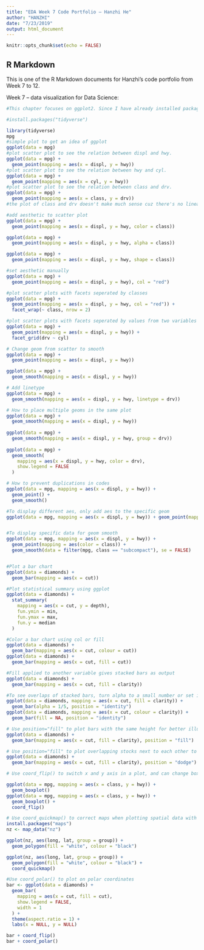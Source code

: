 ```yaml
---
title: "EDA Week 7 Code Portfolio — Hanzhi He"
author: "HANZHI"
date: "7/23/2019"
output: html_document
---
```


```r
knitr::opts_chunk$set(echo = FALSE)
```

## R Markdown

This is one of the R Markdown documents for Hanzhi's code portfolio from Week 7 to 12. 

Week 7 -- data visualization for Data Science:

```r
#This chapter focuses on ggplot2. Since I have already installed package #tidyverse, I only need to load it. Otherwise I need to run

#install.packages("tidyverse")

library(tidyverse)
mpg
#simple plot to get an idea of ggplot
ggplot(data = mpg)
#plot scatter plot to see the relation between displ and hwy.
ggplot(data = mpg) + 
  geom_point(mapping = aes(x = displ, y = hwy))
#plot scatter plot to see the relation between hwy and cyl.
ggplot(data = mpg) + 
  geom_point(mapping = aes(x = cyl, y = hwy))
#plot scatter plot to see the relation between class and drv.
ggplot(data = mpg) + 
  geom_point(mapping = aes(x = class, y = drv))
#the plot of class and drv doesn't make much sense cuz there's no linear relationship between them.

#add aesthetic to scatter plot
ggplot(data = mpg) + 
  geom_point(mapping = aes(x = displ, y = hwy, color = class))

ggplot(data = mpg) + 
  geom_point(mapping = aes(x = displ, y = hwy, alpha = class))

ggplot(data = mpg) + 
  geom_point(mapping = aes(x = displ, y = hwy, shape = class))

#set aesthetic manually
ggplot(data = mpg) + 
  geom_point(mapping = aes(x = displ, y = hwy), col = "red")

#plot scatter plots with facets seperated by classes
ggplot(data = mpg) + 
  geom_point(mapping = aes(x = displ, y = hwy, col = "red")) + 
  facet_wrap(~ class, nrow = 2)

#plot scatter plots with facets seperated by values from two variables
ggplot(data = mpg) + 
  geom_point(mapping = aes(x = displ, y = hwy)) + 
  facet_grid(drv ~ cyl)

# Change geom from scatter to smooth
ggplot(data = mpg) + 
  geom_point(mapping = aes(x = displ, y = hwy))

ggplot(data = mpg) + 
  geom_smooth(mapping = aes(x = displ, y = hwy))

# Add linetype
ggplot(data = mpg) + 
  geom_smooth(mapping = aes(x = displ, y = hwy, linetype = drv))

# How to place multiple geoms in the same plot
ggplot(data = mpg) +
  geom_smooth(mapping = aes(x = displ, y = hwy))
              
ggplot(data = mpg) +
  geom_smooth(mapping = aes(x = displ, y = hwy, group = drv))
    
ggplot(data = mpg) +
  geom_smooth(
    mapping = aes(x = displ, y = hwy, color = drv),
    show.legend = FALSE
  )

# How to prevent duplications in codes
ggplot(data = mpg, mapping = aes(x = displ, y = hwy)) + 
  geom_point() + 
  geom_smooth()

#To display different aes, only add aes to the specific geom
ggplot(data = mpg, mapping = aes(x = displ, y = hwy)) + geom_point(mapping = aes(color = class)) + geom_smooth()


#To display specific data for geom smooth 
ggplot(data = mpg, mapping = aes(x = displ, y = hwy)) + 
  geom_point(mapping = aes(color = class)) + 
  geom_smooth(data = filter(mpg, class == "subcompact"), se = FALSE)


#Plot a bar chart
ggplot(data = diamonds) + 
  geom_bar(mapping = aes(x = cut))

#Plot statistical summary using ggplot
ggplot(data = diamonds) + 
  stat_summary(
    mapping = aes(x = cut, y = depth),
    fun.ymin = min,
    fun.ymax = max,
    fun.y = median
  )

#Color a bar chart using col or fill
ggplot(data = diamonds) + 
  geom_bar(mapping = aes(x = cut, colour = cut))
ggplot(data = diamonds) + 
  geom_bar(mapping = aes(x = cut, fill = cut))

#Fill applied to another variable gives stacked bars as output
ggplot(data = diamonds) + 
  geom_bar(mapping = aes(x = cut, fill = clarity))

#To see overlaps of stacked bars, turn alpha to a small number or set it transparent use fill = NA
ggplot(data = diamonds, mapping = aes(x = cut, fill = clarity)) + 
  geom_bar(alpha = 1/5, position = "identity")
ggplot(data = diamonds, mapping = aes(x = cut, colour = clarity)) + 
  geom_bar(fill = NA, position = "identity")

# Use position="fill" to plot bars with the same height for better illustration and comparison
ggplot(data = diamonds) + 
  geom_bar(mapping = aes(x = cut, fill = clarity), position = "fill")

# Use position="fill" to plot overlapping stocks next to each other to make it easier for value comparison of different objects
ggplot(data = diamonds) + 
  geom_bar(mapping = aes(x = cut, fill = clarity), position = "dodge")

# Use coord_flip() to switch x and y axis in a plot, and can change boxplots to horizontal, or make long labels look better without overlapping on the x axis.

ggplot(data = mpg, mapping = aes(x = class, y = hwy)) + 
  geom_boxplot()
ggplot(data = mpg, mapping = aes(x = class, y = hwy)) + 
  geom_boxplot() +
  coord_flip()

# Use coord_quickmap() to correct maps when plotting spatial data with ggplot
install.packages("maps")
nz <- map_data("nz")

ggplot(nz, aes(long, lat, group = group)) +
  geom_polygon(fill = "white", colour = "black")

ggplot(nz, aes(long, lat, group = group)) +
  geom_polygon(fill = "white", colour = "black") +
  coord_quickmap()

#Use coord_polar() to plot on polar coordinates
bar <- ggplot(data = diamonds) + 
  geom_bar(
    mapping = aes(x = cut, fill = cut), 
    show.legend = FALSE,
    width = 1
  ) + 
  theme(aspect.ratio = 1) +
  labs(x = NULL, y = NULL)

bar + coord_flip()
bar + coord_polar()


```

